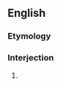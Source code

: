 ==English==

===Etymology===
{{rfe}}
===Interjection===
{{en-interj|head=[[damn]] [[your]] [[hide]]!}}
# {{context|euphemistic|lang=en}} {{form of|Form|[[damn]] [[you]]}}